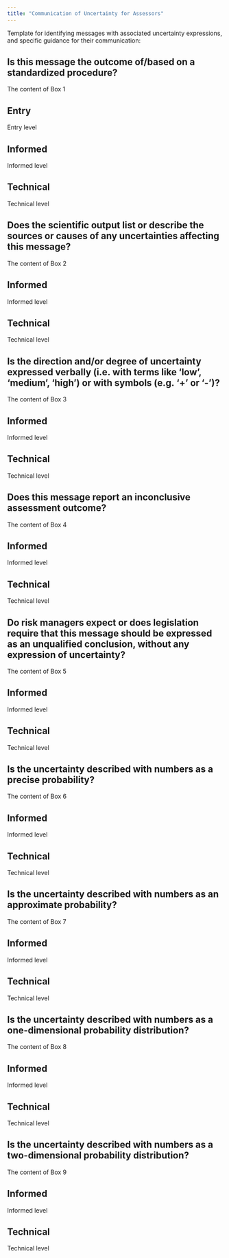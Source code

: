 ```yaml
---
title: "Communication of Uncertainty for Assessors"
---
```


Template for identifying messages with associated uncertainty expressions, and specific guidance for their communication:

<!-- ######################## Section 1 ###################### -->
::: {.callout-tip collapse="true" appearance="minimal"}
# Is this message the outcome of/based on a standardized procedure?

The content of Box 1

:::: {.panel-tabset}
## Entry

Entry level

## Informed

Informed level

## Technical

Technical level

::::
:::

<!-- ######################## Section 2 ###################### -->
:::{.callout-tip collapse="true" appearance="minimal"}

# Does the scientific output list or describe the sources or causes of any uncertainties affecting this message?

The content of Box 2

:::: {.panel-tabset}

## Informed

Informed level

## Technical

Technical level

::::
:::


<!-- ######################## Section 3 ###################### -->
:::{.callout-tip collapse="true" appearance="minimal"}

# Is the direction and/or degree of uncertainty expressed verbally (i.e. with terms like 'low', 'medium', 'high') or with symbols (e.g. '+' or '-')?

The content of Box 3

:::: {.panel-tabset}

## Informed

Informed level

## Technical

Technical level

::::
:::


<!-- ######################## Section 4 ###################### -->
:::{.callout-tip collapse="true" appearance="minimal"}

# Does this message report an inconclusive assessment outcome?

The content of Box 4

:::: {.panel-tabset}

## Informed

Informed level

## Technical

Technical level

::::
:::

<!-- ######################## Section 5 ###################### -->
:::{.callout-tip collapse="true" appearance="minimal"}

# Do risk managers expect or does legislation require that this message should be expressed as an unqualified conclusion, without any expression of uncertainty?

The content of Box 5

:::: {.panel-tabset}

## Informed

Informed level

## Technical

Technical level

::::
:::


<!-- ######################## Section 6 ###################### -->
:::{.callout-tip collapse="true" appearance="minimal"}

# Is the uncertainty described with numbers as a precise probability?

The content of Box 6

:::: {.panel-tabset}

## Informed

Informed level

## Technical

Technical level

::::
:::


<!-- ######################## Section 7 ###################### -->
:::{.callout-tip collapse="true" appearance="minimal"}

# Is the uncertainty described with numbers as an approximate probability?

The content of Box 7

:::: {.panel-tabset}

## Informed

Informed level

## Technical

Technical level

::::
:::


<!-- ######################## Section 8 ###################### -->
:::{.callout-tip collapse="true" appearance="minimal"}

# Is the uncertainty described with numbers as a one-dimensional probability distribution?

The content of Box 8

:::: {.panel-tabset}

## Informed

Informed level

## Technical

Technical level

::::
:::


<!-- ######################## Section 9 ###################### -->
:::{.callout-tip collapse="true" appearance="minimal"}

# Is the uncertainty described with numbers as a two-dimensional probability distribution?

The content of Box 9

:::: {.panel-tabset}

## Informed

Informed level

## Technical

Technical level

::::
:::





